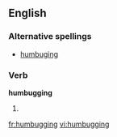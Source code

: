 ==English==

===Alternative spellings===
* [[humbuging]] {{i|rare}}

===Verb===
'''humbugging'''

# {{present participle of|[[humbug]]}}

[[fr:humbugging]]
[[vi:humbugging]]